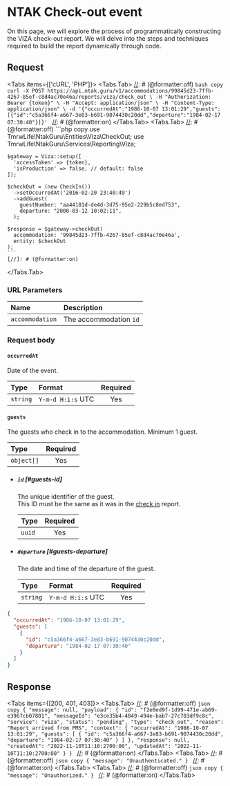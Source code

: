 
# NTAK Check-out event

On this page, we will explore the process of programmatically constructing the VIZA check-out report.
We will delve into the steps and techniques required to build the report dynamically through code.

## Request

<Protocol method="POST" path="/v1/accommodations/{accommodation}/reports/viza/check_out" />

<Tabs items={['cURL', 'PHP']}>
  <Tabs.Tab>
    [//]: # (@formatter:off)
    ```bash copy
    curl -X POST https://api.ntak.guru/v1/accommodations/99845d23-7ffb-4267-85ef-c8d4ac70e46a/reports/viza/check_out \
      -H "Authorization: Bearer {token}" \
      -H "Accept: application/json" \
      -H "Content-Type: application/json" \
      -d '{"occurredAt":"1986-10-07 13:01:29","guests":[{"id":"c5a366f4-a667-3e83-b691-9074430c20dd","departure":"1984-02-17 07:30:40"}]}'
    ```
    [//]: # (@formatter:on)
  </Tabs.Tab>
  <Tabs.Tab>
    [//]: # (@formatter:off)
    ```php copy
    use TmrwLife\NtakGuru\Entities\Viza\CheckOut;
    use TmrwLife\NtakGuru\Services\Reporting\Viza;

    $gateway = Viza::setup([
      'accessToken' => {token},
      'isProduction' => false, // default: false
    ]);

    $checkOut = (new CheckIn())
      ->setOccurredAt('2016-02-20 23:40:49')
      ->addGuest(
        guestNumber: "aa44181d-de4d-3d75-95e2-229b5c8ed753",
        departure: "2000-03-12 10:02:11",
      );

    $response = $gateway->checkOut(
      accommodation: '99845d23-7ffb-4267-85ef-c8d4ac70e46a',
      entity: $checkOut
    );
    ```
    [//]: # (@formatter:on)
  </Tabs.Tab>
</Tabs>

### URL Parameters

| Name            | Description            |
|:----------------|:-----------------------|
| `accommodation` | The accommodation `id` |

### Request body

#### `occurredAt`

Date of the event.

| Type     | Format            | Required |
|:---------|:------------------|:--------:|
| `string` | `Y-m-d H:i:s` UTC |   Yes    |

#### `guests`

The guests who check in to the accommodation. Minimum 1 guest.

| Type       | Required |
|:-----------|:--------:|
| `object[]` |   Yes    |

* ##### `id` [#guests-id]

    The unique identifier of the guest. \
    This ID must be the same as it was in the [check in](/reports/viza/check_in) report.

    | Type   | Required |
    |:-------|:--------:|
    | `uuid` |   Yes    |

* ##### `departure` [#guests-departure]

    The date and time of the departure of the guest.

    | Type     | Format            | Required |
    |:---------|:------------------|:--------:|
    | `string` | `Y-m-d H:i:s` UTC |   Yes    |

[//]: # (@formatter:off)
```json copy
{
  "occurredAt": "1986-10-07 13:01:29",
  "guests": [
    {
      "id": "c5a366f4-a667-3e83-b691-9074430c20dd",
      "departure": "1984-02-17 07:30:40"
    }
  ]
}
```
[//]: # (@formatter:on)

## Response

<Tabs items={[200, 401, 403]}>
  <Tabs.Tab>
    [//]: # (@formatter:off)
    ```json copy
    {
      "message": null,
      "payload": {
        "id": "f2e0ed9f-1d99-471e-ab69-e3967cb07801",
        "messageId": "e3ce35b4-4049-494e-bab7-27c703df9c8c",
        "service": "viza",
        "status": "pending",
        "type": "check_out",
        "reason": "Report arrived from PMS",
        "context": {
          "occurredAt": "1986-10-07 13:01:29",
          "guests": [
            {
              "id": "c5a366f4-a667-3e83-b691-9074430c20dd",
              "departure": "1984-02-17 07:30:40"
            }
          ]
        },
        "response": null,
        "createdAt": "2022-11-10T11:10:2700:00",
        "updatedAt": "2022-11-10T11:10:2700:00"
      }
    }
    ```
    [//]: # (@formatter:on)
  </Tabs.Tab>
  <Tabs.Tab>
    [//]: # (@formatter:off)
    ```json copy
    {
      "message": "Unauthenticated."
    }
    ```
    [//]: # (@formatter:on)
  </Tabs.Tab>
  <Tabs.Tab>
    [//]: # (@formatter:off)
    ```json copy
    {
      "message": "Unauthorized."
    }
    ```
    [//]: # (@formatter:on)
  </Tabs.Tab>
</Tabs>